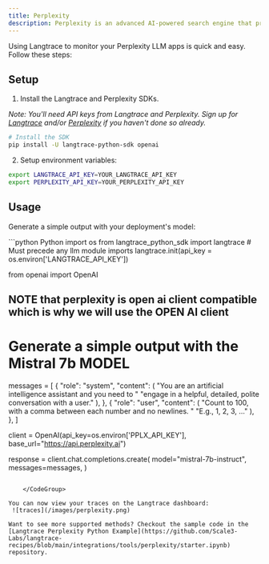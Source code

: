 ```yaml
---
title: Perplexity
description: Perplexity is an advanced AI-powered search engine that provides instant, accurate answers to complex questions by analyzing vast amounts of information. Utilizing state-of-the-art natural language processing, it delivers precise results and insightful summaries, enhancing productivity and decision-making. Designed for both individuals and businesses, Perplexity simplifies information retrieval with its intuitive interface and powerful search capabilities.
---
```


Using Langtrace to monitor your Perplexity LLM apps is quick and easy. Follow these steps:

## Setup

1. Install the Langtrace and Perplexity SDKs.

*Note: You'll need API keys from Langtrace and Perplexity. Sign up for [Langtrace](https://langtrace.ai) and/or [Perplexity](https://perplexity.ai) if you haven't done so already.*

```sh Shell
# Install the SDK
pip install -U langtrace-python-sdk openai
```

2. Setup environment variables:

```sh Shell
export LANGTRACE_API_KEY=YOUR_LANGTRACE_API_KEY
export PERPLEXITY_API_KEY=YOUR_PERPLEXITY_API_KEY
```

## Usage

Generate a simple output with your deployment's model:

<CodeGroup>
  ```python Python
  import os
from langtrace_python_sdk import langtrace # Must precede any llm module imports
langtrace.init(api_key = os.environ['LANGTRACE_API_KEY'])

from openai import OpenAI
## NOTE that perplexity is open ai client compatible which is why we will use the OPEN AI client


# Generate a simple output with the Mistral 7b MODEL
messages = [
    {
        "role": "system",
        "content": (
            "You are an artificial intelligence assistant and you need to "
            "engage in a helpful, detailed, polite conversation with a user."
        ),
    },
    {
        "role": "user",
        "content": (
            "Count to 100, with a comma between each number and no newlines. "
            "E.g., 1, 2, 3, ..."
        ),
    },
]

client = OpenAI(api_key=os.environ['PPLX_API_KEY'], base_url="https://api.perplexity.ai")

response = client.chat.completions.create(
    model="mistral-7b-instruct",
    messages=messages,
)
```

    </CodeGroup>

You can now view your traces on the Langtrace dashboard:
 ![traces](/images/perplexity.png)

Want to see more supported methods? Checkout the sample code in the [Langtrace Perplexity Python Example](https://github.com/Scale3-Labs/langtrace-recipes/blob/main/integrations/tools/perplexity/starter.ipynb) repository.